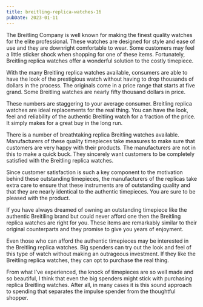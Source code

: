 ```yaml
---
title: breitling-replica-watches-16
pubDate: 2023-01-11
---
```


The Breitling Company is well known for making the finest quality watches for the elite professional. These watches are designed for style and ease of use and they are downright comfortable to wear. Some customers may feel a little sticker shock when shopping for one of these items. Fortunately, Breitling replica watches offer a wonderful solution to the costly timepiece.

With the many Breitling replica watches available, consumers are able to have the look of the prestigious watch without having to drop thousands of dollars in the process. The originals come in a price range that starts at five grand. Some Breitling watches are nearly fifty thousand dollars in price.

These numbers are staggering to your average consumer. Breitling replica watches are ideal replacements for the real thing. You can have the look, feel and reliability of the authentic Breitling watch for a fraction of the price. It simply makes for a great buy in the long run.

There is a number of breathtaking replica Breitling watches available. Manufacturers of these quality timepieces take measures to make sure that customers are very happy with their products. The manufacturers are not in this to make a quick buck. They sincerely want customers to be completely satisfied with the Breitling replica watches.

Since customer satisfaction is such a key component to the motivation behind these outstanding timepieces, the manufacturers of the replicas take extra care to ensure that these instruments are of outstanding quality and that they are nearly identical to the authentic timepieces. You are sure to be pleased with the product.

If you have always dreamed of owning an outstanding timepiece like the authentic Breitiling brand but could never afford one then the Breitling replica watches are right for you. These items are remarkably similar to their original counterparts and they promise to give you years of enjoyment.

Even those who can afford the authentic timepieces may be interested in the Breitling replica watches. Big spenders can try out the look and feel of this type of watch without making an outrageous investment. If they like the Breitling replica watches, they can opt to purchase the real thing. 

From what I’ve experienced, the knock of timepieces are so well made and so beautiful, I think that even the big spenders might stick with purchasing replica Breitling watches. After all, in many cases it is this sound approach to spending that separates the impulse spender from the thoughtful shopper.